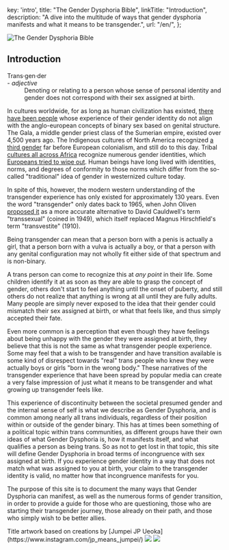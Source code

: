 
  key: 'intro',
  title: "The Gender Dysphoria Bible",
  linkTitle: "Introduction",
  description: "A dive into the multitude of ways that gender dysphoria manifests and what it means to be transgender.",
  url: "/en/",
};

<Disclaimer />

<Image
  src="/en/titlecard.png"
  srcSizes="(max-width: 800px) 100vw, (max-width: 1000px) 70vw, 767px"
  alt="The Gender Dysphoria Bible"
  titlecard
/>

## Introduction

<Gutter>
  <Quote>
    <dt>Trans·gen·der</dt> - <em>adjective</em>
    <dd>Denoting or relating to a person whose sense of personal identity and gender does not correspond with their sex assigned at birth.</dd>
  </Quote>
</Gutter>

In cultures worldwide, for as long as human civilization has existed, [there have been people](https://en.wikipedia.org/wiki/Transgender_history) whose experience of their gender identity do not align with the anglo-european concepts of binary sex based on genital structure. The Gala, a middle gender priest class of the Sumerian empire, existed over 4,500 years ago. The Indigenous cultures of North America recognized [a third gender](https://en.wikipedia.org/wiki/Third_gender) far before European colonialism, and still do to this day. Tribal [cultures all across Africa](https://medium.com/@janelane_62637/the-splendor-of-gender-non-conformity-in-africa-f894ff5706e1) recognize numerous gender identities, which [Europeans tried to wipe out](https://daily.jstor.org/the-deviant-african-genders-that-colonialism-condemned/). Human beings have long lived with identities, norms, and degrees of conformity to those norms which differ from the so-called "traditional" idea of gender in westernized culture today.

In spite of this, however, the modern western understanding of the transgender experience has only existed for approximately 130 years. Even the word "transgender" only dates back to 1965, when John Oliven [proposed it](https://www.google.com/books/edition/Sexual_Hygiene_and_Pathology/jP2_DAEACAAJ?hl=en) as a more accurate alternative to David Cauldwell's term "transsexual" (coined in 1949), which itself replaced Magnus Hirschfield's term "transvestite" (1910).

Being transgender can mean that a person born with a penis is actually a girl, that a person born with a vulva is actually a boy, or that a person with any genital configuration may not wholly fit either side of that spectrum and is non-binary.

A trans person can come to recognize this at *any point* in their life. Some children identify it at as soon as they are able to grasp the concept of gender, others don't start to feel anything until the onset of puberty, and still others do not realize that anything is wrong at all until they are fully adults. Many people are simply never exposed to the idea that their gender could mismatch their sex assigned at birth, or what that feels like, and thus simply accepted their fate.

Even more common is a perception that even though they have feelings about being unhappy with the gender they were assigned at birth, they believe that this is not the same as what transgender people experience. Some may feel that a wish to be transgender and have transition available is some kind of disrespect towards "real" trans people who knew they were actually boys or girls "born in the wrong body." These narratives of the transgender experience that have been spread by popular media can create a very false impression of just what it means to be transgender and what growing up transgender feels like.

This experience of discontinuity between the societal presumed gender and the internal sense of self is what we describe as Gender Dysphoria, and is common among nearly all trans individuals, regardless of their position within or outside of the gender binary. This has at times been something of a political topic within trans communities, as different groups have their own ideas of what Gender Dysphoria is, how it manifests itself, and what qualifies a person as being trans. So as not to get lost in that topic, this site will define Gender Dysphoria in broad terms of incongruence with sex assigned at birth. If you experience gender identity in a way that does not match what was assigned to you at birth, your claim to the transgender identity is valid, no matter how that incongruence manifests for you.

The purpose of this site is to document the many ways that Gender Dysphoria can manifest, as well as the numerous forms of gender transition, in order to provide a guide for those who are questioning, those who are starting their transgender journey, those already on their path, and those who simply wish to be better allies.

<Card>
  <Card.Content>
    <Text color="muted">Title artwork based on creations by [Jumpei JP Ueoka](https://www.instagram.com/jp_means_jumpei/)</Text>
  </Card.Content>
  <Grid columns={2}>
    <Image src="/en/images/jpjumpei_1.jpg" href="https://www.instagram.com/p/Bq2uRCtFttU/" />
    <Image src="/en/images/jpjumpei_2.jpg" href="https://www.instagram.com/p/BlA3IUrAnTi/" />
  </Grid>
</Card>
